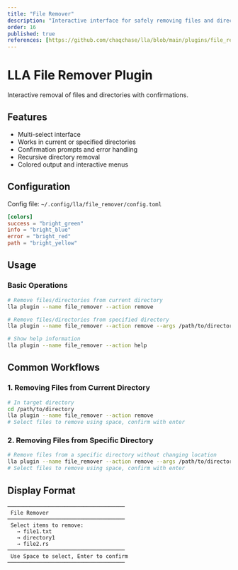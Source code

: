 ```yaml
---
title: "File Remover"
description: "Interactive interface for safely removing files and directories"
order: 16
published: true
references: [https://github.com/chaqchase/lla/blob/main/plugins/file_remover]
---
```

# LLA File Remover Plugin

Interactive removal of files and directories with confirmations.

## Features

- Multi-select interface
- Works in current or specified directories
- Confirmation prompts and error handling
- Recursive directory removal
- Colored output and interactive menus

## Configuration

Config file: `~/.config/lla/file_remover/config.toml`

```toml
[colors]
success = "bright_green"
info = "bright_blue"
error = "bright_red"
path = "bright_yellow"
```

## Usage

### Basic Operations

```bash
# Remove files/directories from current directory
lla plugin --name file_remover --action remove

# Remove files/directories from specified directory
lla plugin --name file_remover --action remove --args /path/to/directory

# Show help information
lla plugin --name file_remover --action help
```

## Common Workflows

### 1. Removing Files from Current Directory

```bash
# In target directory
cd /path/to/directory
lla plugin --name file_remover --action remove
# Select files to remove using space, confirm with enter
```

### 2. Removing Files from Specific Directory

```bash
# Remove files from a specific directory without changing location
lla plugin --name file_remover --action remove --args /path/to/directory
# Select files to remove using space, confirm with enter
```

## Display Format

```
─────────────────────────────────────
 File Remover
─────────────────────────────────────
 Select items to remove:
   → file1.txt
   → directory1
   → file2.rs
─────────────────────────────────────
 Use Space to select, Enter to confirm
─────────────────────────────────────
```
